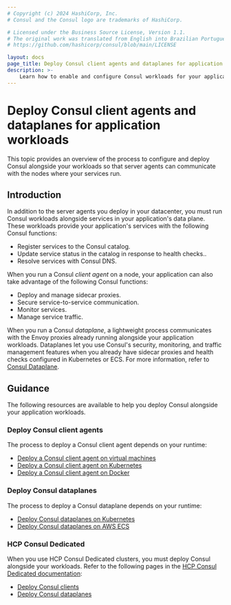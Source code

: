 ```yaml
---
# Copyright (c) 2024 HashiCorp, Inc.
# Consul and the Consul logo are trademarks of HashiCorp.

# Licensed under the Business Source License, Version 1.1.
# The original work was translated from English into Brazilian Portuguese.
# https://github.com/hashicorp/consul/blob/main/LICENSE

layout: docs
page_title: Deploy Consul client agents and dataplanes for application workloads
description: >-
    Learn how to enable and configure Consul workloads for your applications. Client agents and dataplanes enable Consul's core features in VM, Kubernetes, Docker, and AWS ECS deployments.
---
```


# Deploy Consul client agents and dataplanes for application workloads

This topic provides an overview of the process to configure and deploy Consul alongside your workloads so that server agents can communicate with the nodes where your services run.

## Introduction

In addition to the server agents you deploy in your datacenter, you must run Consul workloads alongside services in your application's data plane. These workloads provide your application's services with the following Consul functions:

- Register services to the Consul catalog.
- Update service status in the catalog in response to health checks..
- Resolve services with Consul DNS.

When you run a Consul _client agent_ on a node, your application can also take advantage of the following Consul functions:

- Deploy and manage sidecar proxies.
- Secure service-to-service communication.
- Monitor services.
- Manage service traffic.

When you run a Consul _dataplane_, a lightweight process communicates with the Envoy proxies already running alongside your application workloads. Dataplanes let you use Consul's security, monitoring, and traffic management features when you already have sidecar proxies and health checks configured in Kubernetes or ECS. For more information, refer to [Consul Dataplane](/consul/docs/architecture/control-plane/dataplane).

## Guidance

The following resources are available to help you deploy Consul alongside your application workloads.

### Deploy Consul client agents

The process to deploy a Consul client agent depends on your runtime:

- [Deploy a Consul client agent on virtual machines](/consul/docs/deploy/workload/client/vm)
- [Deploy a Consul client agent on Kubernetes](/consul/docs/deploy/workload/client/k8s)
- [Deploy a Consul client agent on Docker](/consul/docs/deploy/workload/client/docker)

### Deploy Consul dataplanes

The process to deploy a Consul dataplane depends on your runtime:

- [Deploy Consul dataplanes on Kubernetes](/consul/docs/deploy/workload/dataplane/k8s)
- [Deploy Consul dataplanes on AWS ECS](/consul/docs/deploy/workload/dataplane/ecs)

### HCP Consul Dedicated

When you use HCP Consul Dedicated clusters, you must deploy Consul alongside your workloads. Refer to the following pages in the [HCP Consul Dedicated documentation](/hcp/docs/consul):

- [Deploy Consul clients](/hcp/docs/consul/dedicated/clients)
- [Deploy Consul dataplanes](/hcp/docs/consul/dedicated/dataplanes)
